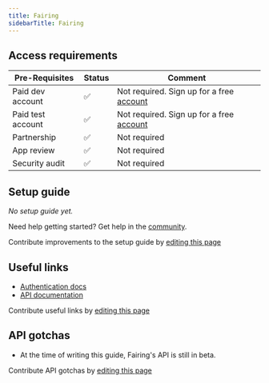 ```yaml
---
title: Fairing
sidebarTitle: Fairing
---
```



<Overview />
<PreBuiltTooling />
<PreBuiltUseCases />

## Access requirements
| Pre-Requisites | Status | Comment|
| - | - | - |
| Paid dev account | ✅ | Not required. Sign up for a free [account](https://fairing.co/) |
| Paid test account | ✅ | Not required. Sign up for a free [account](https://fairing.co/) |
| Partnership | ✅ | Not required |
| App review | ✅ | Not required |
| Security audit | ✅ | Not required |


## Setup guide

_No setup guide yet._

<Tip>Need help getting started? Get help in the [community](https://nango.dev/slack).</Tip>

<Note>Contribute improvements to the setup guide by [editing this page](https://github.com/nangohq/nango/tree/master/docs/integrations/all/fairing.mdx)</Note>

## Useful links

-   [Authentication docs](https://docs.fairing.co/reference/authentication)
-   [API documentation](https://docs.fairing.co/reference/api)

<Note>Contribute useful links by [editing this page](https://github.com/nangohq/nango/tree/master/docs/integrations/all/fairing.mdx)</Note>

## API gotchas
- At the time of writing this guide, Fairing's API is still in beta.

<Note>Contribute API gotchas by [editing this page](https://github.com/nangohq/nango/tree/master/docs/integrations/all/fairing.mdx)</Note>
